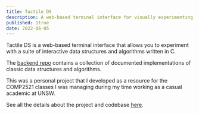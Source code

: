 ```yaml
---
title: Tactile DS
description: A web-based terminal interface for visually experimenting with data structures and algorithms
published: 1true
date: 2022-06-05
---
```


Tactile DS is a web-based terminal interface that allows you to experiment with a suite of interactive
data structures and algorithms written in C.

The <a href="https://github.com/Tymotex/DataStructures">backend repo</a> contains a collection of documented implementations of classic data structures and algorithms.

This was a personal project that I developed as a resource for the COMP2521 classes I was managing during my time working as a casual academic at UNSW.

See all the details about the project and codebase <a href="https://github.com/Tymotex/DataStructures">here</a>.
